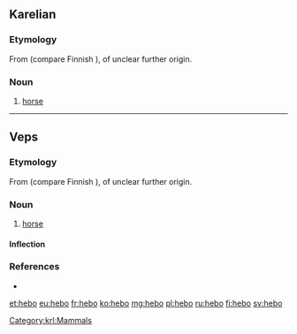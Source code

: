 ==Karelian==

===Etymology===
From {{etyl|fiu-fin-pro|krl}} {{m|fiu-fin-pro|*hepoi}} (compare Finnish {{m|fi|hepo}}), of unclear further origin.

===Noun===
{{krl-noun|hevon|hebuo}}

# [[horse]]

[[Category:krl:Mammals]]

----

==Veps==

===Etymology===
From {{etyl|fiu-fin-pro|vep}} {{m|fiu-fin-pro|*hepoi}} (compare Finnish {{m|fi|hepo}}), of unclear further origin.

===Noun===
{{vep-noun|hebon|hebod|heboid}}

# [[horse]]

====Inflection====
{{vep-decl-stems|hebo||||heboi}}

===References===
* {{R:vep:UVVV|конь|лошадь}}

{{catlangcode|vep|Equids}}

[[et:hebo]]
[[eu:hebo]]
[[fr:hebo]]
[[ko:hebo]]
[[mg:hebo]]
[[pl:hebo]]
[[ru:hebo]]
[[fi:hebo]]
[[sv:hebo]]